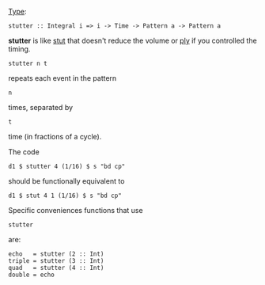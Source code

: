 {{DISPLAYTITLE:stutter}} 
[[Type signature|Type]]: <source inline>stutter :: Integral i => i -> Time -> Pattern a -> Pattern a</source>

'''stutter''' is like [[stut]] that doesn't reduce the volume or [[ply]] if you controlled the timing. <source inline>stutter n t</source> repeats each event in the pattern <source inline>n</source> times, separated by <source inline>t</source> time (in fractions of a cycle).

The code
<source>
d1 $ stutter 4 (1/16) $ s "bd cp"
</source>
should be functionally equivalent to 
<source>
d1 $ stut 4 1 (1/16) $ s "bd cp"
</source>

Specific conveniences functions that use <source inline>stutter</source> are:

<source>
echo   = stutter (2 :: Int)
triple = stutter (3 :: Int)
quad   = stutter (4 :: Int)
double = echo
</source>